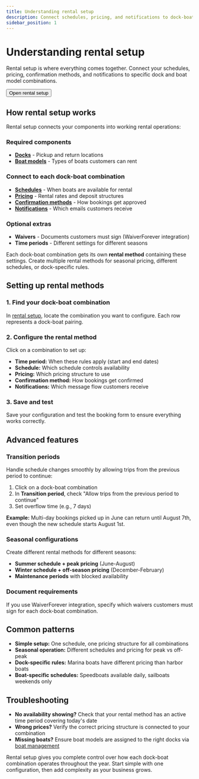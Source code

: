 ```yaml
---
title: Understanding rental setup
description: Connect schedules, pricing, and notifications to dock-boat combinations for complete rental control
sidebar_position: 1
---
```




# Understanding rental setup

Rental setup is where everything comes together. Connect your schedules, pricing, confirmation methods, and notifications to specific dock and boat model combinations.

<Button href="https://dashboard.letsbook.app/rental-setup">
    Open rental setup
</Button>

## How rental setup works

Rental setup connects your components into working rental operations:

### Required components

- **[Docks](/guides/settings/manage-docks)** - Pickup and return locations
- **[Boat models](/guides/settings/boats/manage-boats)** - Types of boats customers can rent

### Connect to each dock-boat combination

- **[Schedules](/guides/settings/rental-setups/schedules)** - When boats are available for rental
- **[Pricing](/guides/settings/rental-setups/pricing)** - Rental rates and deposit structures
- **[Confirmation methods](/guides/settings/rental-setups/booking-confirmation-settings)** - How bookings get approved
- **[Notifications](https://dashboard.letsbook.app/notifications)** - Which emails customers receive

### Optional extras

- **Waivers** - Documents customers must sign (WaiverForever integration)
- **Time periods** - Different settings for different seasons

Each dock-boat combination gets its own **rental method** containing these settings. Create multiple rental methods for seasonal pricing, different schedules, or dock-specific rules.

## Setting up rental methods

### 1. Find your dock-boat combination

In [rental setup](https://dashboard.letsbook.app/rental-setup), locate the combination you want to configure. Each row represents a dock-boat pairing.

### 2. Configure the rental method

Click on a combination to set up:

- **Time period:** When these rules apply (start and end dates)
- **Schedule:** Which schedule controls availability
- **Pricing:** Which pricing structure to use
- **Confirmation method:** How bookings get confirmed
- **Notifications:** Which message flow customers receive

### 3. Save and test

Save your configuration and test the booking form to ensure everything works correctly.

<InlineVideoPlayer videoSrc={rentalSetupVideo} />

## Advanced features

### Transition periods

Handle schedule changes smoothly by allowing trips from the previous period to continue:

1. Click on a dock-boat combination
2. In **Transition period**, check "Allow trips from the previous period to continue"
3. Set overflow time (e.g., 7 days)

**Example:** Multi-day bookings picked up in June can return until August 7th, even though the new schedule starts August 1st.

### Seasonal configurations

Create different rental methods for different seasons:

- **Summer schedule + peak pricing** (June-August)
- **Winter schedule + off-season pricing** (December-February)
- **Maintenance periods** with blocked availability

### Document requirements

If you use WaiverForever integration, specify which waivers customers must sign for each dock-boat combination.

## Common patterns

- **Simple setup:** One schedule, one pricing structure for all combinations
- **Seasonal operation:** Different schedules and pricing for peak vs off-peak
- **Dock-specific rules:** Marina boats have different pricing than harbor boats
- **Boat-specific schedules:** Speedboats available daily, sailboats weekends only

## Troubleshooting

- **No availability showing?** Check that your rental method has an active time period covering today's date
- **Wrong prices?** Verify the correct pricing structure is connected to your combination
- **Missing boats?** Ensure boat models are assigned to the right docks via [boat management](/guides/settings/boats/assign-boats-to-docks)

Rental setup gives you complete control over how each dock-boat combination operates throughout the year. Start simple with one configuration, then add complexity as your business grows.

